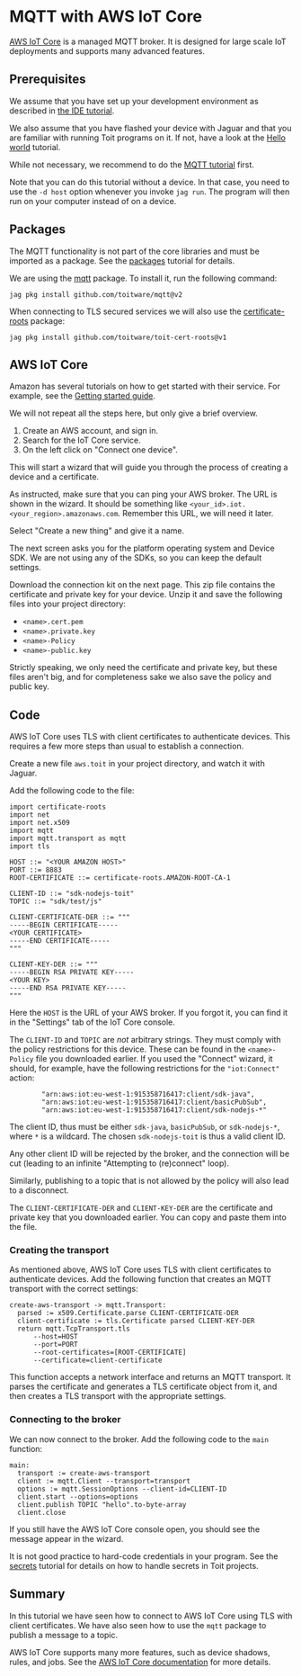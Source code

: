 # MQTT with AWS IoT Core
[AWS IoT Core](https://aws.amazon.com/iot-core/) is a managed MQTT
broker. It is designed for large scale IoT deployments and supports
many advanced features.

## Prerequisites
We assume that you have set up your development environment as described
in [the IDE tutorial](../../setup/ide).

We also assume that you have flashed your device with Jaguar and that
you are familiar with running Toit programs on it.
If not, have a look at the [Hello world](../../setup/firstprogram) tutorial.

While not necessary, we recommend to do the [MQTT tutorial](..) first.

Note that you can do this tutorial without a device. In that case,
you need to use the `-d host` option whenever you invoke
`jag run`. The program will then run on your computer instead of on
a device.

## Packages
The MQTT functionality is not part of the core libraries and must be
imported as a package. See the [packages](../../setup/packages)
tutorial for details.

We are using the [mqtt](https://pkg.toit.io/package/github.com%2Ftoitware%2Fmqtt@v2)
package. To install it, run the following command:

``` shell
jag pkg install github.com/toitware/mqtt@v2
```

When connecting to TLS secured services we will also use the
[certificate-roots](https://pkg.toit.io/package/github.com%2Ftoitware%2Ftoit-cert-roots@v1)
package:

``` shell
jag pkg install github.com/toitware/toit-cert-roots@v1
```

## AWS IoT Core
Amazon has several tutorials on how to get started with their service. For example,
see the
[Getting started guide](https://docs.aws.amazon.com/iot/latest/developerguide/iot-gs.html).

We will not repeat all the steps here, but only give a brief overview.

1. Create an AWS account, and sign in.
2. Search for the IoT Core service.
3. On the left click on "Connect one device".

This will start a wizard that will guide you through the process of
creating a device and a certificate.

As instructed, make sure that you can ping your AWS broker. The URL
is shown in the wizard. It should be something like
`<your_id>.iot.<your_region>.amazonaws.com`. Remember this URL,
we will need it later.

Select "Create a new thing" and give it a name.

The next screen asks you for the platform operating system and Device SDK.
We are not using any of the SDKs, so you can keep the default settings.

Download the connection kit on the next page. This zip file contains the
certificate and private key for your device. Unzip it and save the
following files into your project directory:
- `<name>.cert.pem`
- `<name>.private.key`
- `<name>-Policy`
- `<name>-public.key`

Strictly speaking, we only need the certificate and private key, but
these files aren't big, and for completeness sake we also save the
policy and public key.

## Code
AWS IoT Core uses TLS with client certificates to authenticate
devices. This requires a few more steps than usual to establish a connection.

Create a new file `aws.toit` in your project directory, and watch it
with Jaguar.

Add the following code to the file:

``` toit
import certificate-roots
import net
import net.x509
import mqtt
import mqtt.transport as mqtt
import tls

HOST ::= "<YOUR AMAZON HOST>"
PORT ::= 8883
ROOT-CERTIFICATE ::= certificate-roots.AMAZON-ROOT-CA-1

CLIENT-ID ::= "sdk-nodejs-toit"
TOPIC ::= "sdk/test/js"

CLIENT-CERTIFICATE-DER ::= """
-----BEGIN CERTIFICATE-----
<YOUR CERTIFICATE>
-----END CERTIFICATE-----
"""

CLIENT-KEY-DER ::= """
-----BEGIN RSA PRIVATE KEY-----
<YOUR KEY>
-----END RSA PRIVATE KEY-----
"""
```

Here the `HOST` is the URL of your AWS broker. If you forgot it, you
can find it in the "Settings" tab of the IoT Core console.

The `CLIENT-ID` and `TOPIC` are *not* arbitrary strings. They must
comply with the policy restrictions for this device. These can
be found in the `<name>-Policy` file you downloaded earlier. If
you used the "Connect" wizard, it should, for example, have
the following restrictions for the `"iot:Connect"` action:
``` text
        "arn:aws:iot:eu-west-1:915358716417:client/sdk-java",
        "arn:aws:iot:eu-west-1:915358716417:client/basicPubSub",
        "arn:aws:iot:eu-west-1:915358716417:client/sdk-nodejs-*"
```
The client ID, thus must be either `sdk-java`, `basicPubSub`, or
`sdk-nodejs-*`, where `*` is a wildcard. The chosen
`sdk-nodejs-toit` is thus a valid client ID.

Any other client ID will be rejected by the broker, and the connection
will be cut (leading to an infinite "Attempting to (re)connect" loop).

Similarly, publishing to a topic that is not allowed by the policy
will also lead to a disconnect.

The `CLIENT-CERTIFICATE-DER` and `CLIENT-KEY-DER` are the certificate
and private key that you downloaded earlier. You can copy and paste
them into the file.

### Creating the transport
As mentioned above, AWS IoT Core uses TLS with client certificates
to authenticate devices. Add the following function that creates
an MQTT transport with the correct settings:

``` toit
create-aws-transport -> mqtt.Transport:
  parsed := x509.Certificate.parse CLIENT-CERTIFICATE-DER
  client-certificate := tls.Certificate parsed CLIENT-KEY-DER
  return mqtt.TcpTransport.tls
      --host=HOST
      --port=PORT
      --root-certificates=[ROOT-CERTIFICATE]
      --certificate=client-certificate
```

This function accepts a network interface and returns an MQTT transport.
It parses the certificate and generates a TLS certificate object from it,
and then creates a TLS transport with the appropriate settings.

### Connecting to the broker
We can now connect to the broker. Add the following code to the `main` function:

``` toit
main:
  transport := create-aws-transport
  client := mqtt.Client --transport=transport
  options := mqtt.SessionOptions --client-id=CLIENT-ID
  client.start --options=options
  client.publish TOPIC "hello".to-byte-array
  client.close
```

If you still have the AWS IoT Core console open, you should see the
message appear in the wizard.

<Note>

It is not good practice to hard-code credentials in your program.
See the [secrets](../../misc/secrets) tutorial for details on how to
handle secrets in Toit projects.

</Note>

## Summary
In this tutorial we have seen how to connect to AWS IoT Core using
TLS with client certificates. We have also seen how to use the
`mqtt` package to publish a message to a topic.

AWS IoT Core supports many more features, such as device shadows,
rules, and jobs. See the
[AWS IoT Core documentation](https://docs.aws.amazon.com/iot/latest/developerguide/what-is-aws-iot.html)
for more details.
